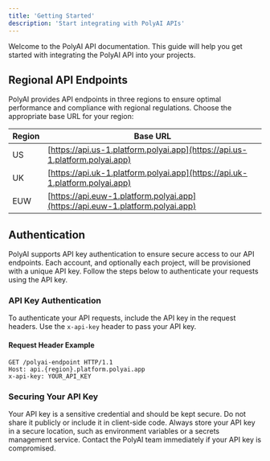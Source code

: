 ```yaml
---
title: 'Getting Started'
description: 'Start integrating with PolyAI APIs'
---
```


Welcome to the PolyAI API documentation. This guide will help you get started with integrating the PolyAI API into your projects.

## Regional API Endpoints

PolyAI provides API endpoints in three regions to ensure optimal performance and compliance with regional regulations. Choose the appropriate base URL for your region:

| Region | Base URL                                                                       |
| ------ | ------------------------------------------------------------------------------ |
| US     | [https://api.us-1.platform.polyai.app](https://api.us-1.platform.polyai.app)   |
| UK     | [https://api.uk-1.platform.polyai.app](https://api.uk-1.platform.polyai.app)   |
| EUW    | [https://api.euw-1.platform.polyai.app](https://api.euw-1.platform.polyai.app) |

## Authentication

PolyAI supports API key authentication to ensure secure access to our API endpoints. Each account, and optionally each project, will be provisioned with a unique API key. Follow the steps below to authenticate your requests using the API key.

### API Key Authentication

To authenticate your API requests, include the API key in the request headers. Use the `x-api-key` header to pass your API key.

#### Request Header Example

```http
GET /polyai-endpoint HTTP/1.1
Host: api.{region}.platform.polyai.app
x-api-key: YOUR_API_KEY
```

### Securing Your API Key

Your API key is a sensitive credential and should be kept secure. Do not share it publicly or include it in client-side code. Always store your API key in a secure location, such as environment variables or a secrets management service.
Contact the PolyAI team immediately if your API key is compromised.